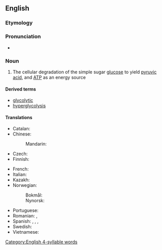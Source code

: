 ==English==
{{wikipedia}}

===Etymology===
{{confix|en|glyco|lysis}}

===Pronunciation===
* {{rhymes|en|ɒlɪsɪs|s=4}}

===Noun===
{{en-noun|-|glycolyses}}

# {{lb|en|biochemistry}} The cellular degradation of the simple sugar [[glucose]] to yield [[pyruvic acid]], and [[ATP]] as an energy source

====Derived terms====
* [[glycolytic]]
* [[hyperglycolysis]]

====Translations====
{{trans-top|cellular degradation of glucose}}
* Catalan: {{t|ca|glicòlisi|f}}
* Chinese:
*: Mandarin: {{t+|cmn|糖酵解|tr=tángjiàojiě|sc=Hani}}
* Czech: {{t|cs|glykolýza|f}}
* Finnish: {{t+|fi|glykolyysi}}
{{trans-mid}}
* French: {{t+|fr|glycolyse|f}}
* Italian: {{t+|it|glicolisi|f}}
* Kazakh: {{t|kk|гликолиз}}
* Norwegian:
*: Bokmål: {{t|nb|glykolyse}}
*: Nynorsk: {{t|nn|glykolyse|m}}
* Portuguese: {{t+|pt|glicólise|f}}
* Romanian: {{t+|ro|glicoliză|f}}, {{t|ro|glicolize|f-p}}
* Spanish: {{t|es|glicólisis|f}}, {{t|es|glicolisis|f}}, {{t|es|glucólisis|f}}, {{t|es|glucolisis|f}}
* Swedish: {{t+|sv|glykolys}}
* Vietnamese: {{t|vi|đường phân}}
{{trans-bottom}}

[[Category:English 4-syllable words]]